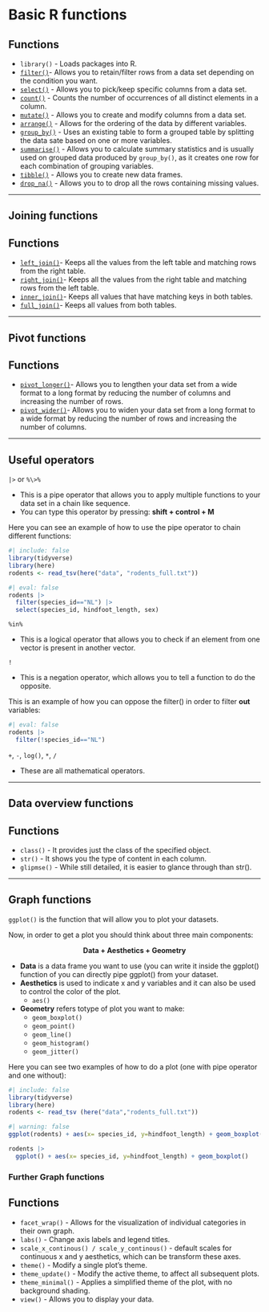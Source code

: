 # Basic R functions

::: callout-note
## Functions

-   `library()` - Loads packages into R.
-   [`filter()`](basic_functions_extended.qmd#filter)- Allows you to retain/filter rows from a data set depending on the condition you want.
-   [`select()`](basic_functions_extended.qmd#select) - Allows you to pick/keep specific columns from a data set.
-   [`count()`](basic_functions_extended.qmd#count) - Counts the number of occurrences of all distinct elements in a column.
-   [`mutate()`](basic_functions_extended.qmd#mutate) - Allows you to create and modify columns from a data set.
-   [`arrange()`](basic_functions_extended.qmd#arrange) - Allows for the ordering of the data by different variables.
-   [`group_by()`](basic_functions_extended.qmd#group_by) - Uses an existing table to form a grouped table by splitting the data sate based on one or more variables.
-   [`summarise()`](basic_functions_extended.qmd#summarise) - Allows you to calculate summary statistics and is usually used on grouped data produced by `group_by()`, as it creates one row for each combination of grouping variables.
-   [`tibble()`](basic_functions_extended.qmd#tibble) - Allows you to create new data frames.
-   [`drop_na()`](basic_functions_extended.qmd#drop_na) - Allows you to to drop all the rows containing missing values.
:::

------------------------------------------------------------------------

## Joining functions

::: callout-note
## Functions

-   [`left_join()`](joining_functions_extended.qmd)- Keeps all the values from the left table and matching rows from the right table.
-   [`right_join()`](joining_functions_extended.qmd)- Keeps all the values from the right table and matching rows from the left table.
-   [`inner_join()`](joining_functions_extended.qmd)- Keeps all values that have matching keys in both tables.
-   [`full_join()`](joining_functions_extended.qmd)- Keeps all values from both tables.
:::

------------------------------------------------------------------------

## Pivot functions

::: callout-note
## Functions

-   [`pivot_longer()`](pivot_functions_extended.qmd)- Allows you to lengthen your data set from a wide format to a long format by reducing the number of columns and increasing the number of rows.
-   [`pivot_wider()`](pivot_functions_extended.qmd)- Allows you to widen your data set from a long format to a wide format by reducing the number of rows and increasing the number of columns.
:::

------------------------------------------------------------------------

## Useful operators

`|>` or `%\>%`

::: callout
-   This is a pipe operator that allows you to apply multiple functions to your data set in a chain like sequence.
-   You can type this operator by pressing: **shift + control + M**
:::

Here you can see an example of how to use the pipe operator to chain different functions:

```r
#| include: false  
library(tidyverse)
library(here)
rodents <- read_tsv(here("data", "rodents_full.txt"))
```

```r
#| eval: false
rodents |> 
  filter(species_id=="NL") |> 
  select(species_id, hindfoot_length, sex)
```

`%in%`

::: callout
-   This is a logical operator that allows you to check if an element from one vector is present in another vector.
:::

`!`

::: callout
-   This is a negation operator, which allows you to tell a function to do the opposite.
:::

This is an example of how you can oppose the filter() in order to filter **out** variables:

```r
#| eval: false
rodents |> 
  filter(!species_id=="NL")
```

`+`, `-`, `log()`, `*`, `/`

::: callout
-   These are all mathematical operators.
:::

------------------------------------------------------------------------

## Data overview functions

::: callout-note
## Functions

-   `class()` - It provides just the class of the specified object.
-   `str()` - It shows you the type of content in each column.
-   `glipmse()` - While still detailed, it is easier to glance through than str().
:::

------------------------------------------------------------------------

## Graph functions

`ggplot()` is the function that will allow you to plot your datasets.

Now, in order to get a plot you should think about three main components:

::: {style="text-align: center;"}
**Data + Aesthetics + Geometry**</span>
:::

::: callout
-   **Data** is a data frame you want to use (you can write it inside the ggplot() function of you can directly pipe ggplot() from your dataset.
-   **Aesthetics** is used to indicate x and y variables and it can also be used to control the color of the plot.
    -   `aes()`
-   **Geometry** refers totype of plot you want to make:
    -   `geom_boxplot()`
    -   `geom_point()`
    -   `geom_line()`
    -   `geom_histogram()`
    -   `geom_jitter()`
:::

Here you can see two examples of how to do a plot (one with pipe operator and one without):

```r
#| include: false  
library(tidyverse)
library(here) 
rodents <- read_tsv (here("data","rodents_full.txt"))
```

```r
#| warning: false
ggplot(rodents) + aes(x= species_id, y=hindfoot_length) + geom_boxplot()

rodents |> 
  ggplot() + aes(x= species_id, y=hindfoot_length) + geom_boxplot()
```

### Further Graph functions

::: callout-note
## Functions

-   `facet_wrap()` - Allows for the visualization of individual categories in their own graph.
-   `labs()` - Change axis labels and legend titles.
-   `scale_x_continous() / scale_y_continous()` - default scales for continuous x and y aesthetics, which can be transform these axes.
-   `theme()` - Modify a single plot's theme.
-   `theme_update()` - Modify the active theme, to affect all subsequent plots.
-   `theme_minimal()` - Applies a simplified theme of the plot, with no background shading.
-   `view()` - Allows you to display your data.
:::
